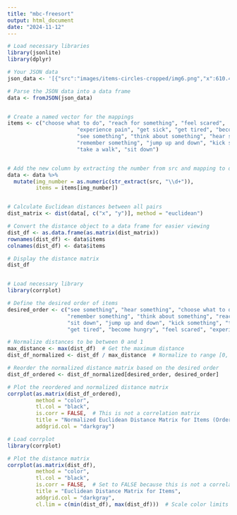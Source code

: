 ```yaml
---
title: "mbc-freesort"
output: html_document
date: "2024-11-12"
---
```


```r
# Load necessary libraries
library(jsonlite)
library(dplyr)

# Your JSON data
json_data <- '[{"src":"images/items-circles-cropped/img6.png","x":610.4166666666667,"y":0},{"src":"images/items-circles-cropped/img9.png","x":-60.41666666666666,"y":550},{"src":"images/items-circles-cropped/img5.png","x":610.4166666666667,"y":183.33333333333334},{"src":"images/items-circles-cropped/img7.png","x":-60.41666666666666,"y":366.6666666666667},{"src":"images/items-circles-cropped/img11.png","x":610.4166666666667,"y":366.6666666666667},{"src":"images/items-circles-cropped/img8.png","x":-60.41666666666666,"y":183.33333333333334},{"src":"images/items-circles-cropped/img15.png","x":610.4166666666667,"y":550},{"src":"images/items-circles-cropped/img14.png","x":-60.41666666666666,"y":0},{"src":"images/items-circles-cropped/img10.png","x":793.75,"y":0},{"src":"images/items-circles-cropped/img3.png","x":-243.75,"y":550},{"src":"images/items-circles-cropped/img13.png","x":793.75,"y":183.33333333333334},{"src":"images/items-circles-cropped/img2.png","x":-243.75,"y":366.6666666666667},{"src":"images/items-circles-cropped/img4.png","x":793.75,"y":366.6666666666667},{"src":"images/items-circles-cropped/img1.png","x":-243.75,"y":183.33333333333334},{"src":"images/items-circles-cropped/img12.png","x":793.75,"y":550}]'

# Parse the JSON data into a data frame
data <- fromJSON(json_data)


# Create a named vector for the mappings
items <- c("choose what to do", "reach for something", "feel scared", 
                      "experience pain", "get sick", "get tired", "become hungry", 
                      "see something", "think about something", "hear something", 
                      "remember something", "jump up and down", "kick something", 
                      "take a walk", "sit down")


# Add the new column by extracting the number from src and mapping to descriptions
data <- data %>% 
  mutate(img_number = as.numeric(str_extract(src, "\\d+")),
         items = items[img_number])


# Calculate Euclidean distances between all pairs
dist_matrix <- dist(data[, c("x", "y")], method = "euclidean")

# Convert the distance object to a data frame for easier viewing
dist_df <- as.data.frame(as.matrix(dist_matrix))
rownames(dist_df) <- data$items
colnames(dist_df) <- data$items

# Display the distance matrix
dist_df


# Load necessary library
library(corrplot)

# Define the desired order of items
desired_order <- c("see something", "hear something", "choose what to do", 
                   "remember something", "think about something", "reach for something", 
                   "sit down", "jump up and down", "kick something", "take a walk", 
                   "get tired", "become hungry", "feel scared", "experience pain", "get sick")

# Normalize distances to be between 0 and 1
max_distance <- max(dist_df)  # Get the maximum distance
dist_df_normalized <- dist_df / max_distance  # Normalize to range [0, 1]

# Reorder the normalized distance matrix based on the desired order
dist_df_ordered <- dist_df_normalized[desired_order, desired_order]

# Plot the reordered and normalized distance matrix
corrplot(as.matrix(dist_df_ordered), 
         method = "color", 
         tl.col = "black", 
         is.corr = FALSE,  # This is not a correlation matrix
         title = "Normalized Euclidean Distance Matrix for Items (Ordered)",
         addgrid.col = "darkgray")
```

```r

# Load corrplot
library(corrplot)

# Plot the distance matrix
corrplot(as.matrix(dist_df), 
         method = "color", 
         tl.col = "black", 
         is.corr = FALSE,  # Set to FALSE because this is not a correlation matrix
         title = "Euclidean Distance Matrix for Items",
         addgrid.col = "darkgray",
         cl.lim = c(min(dist_df), max(dist_df)))  # Scale color limits based on the min and max distances
```


